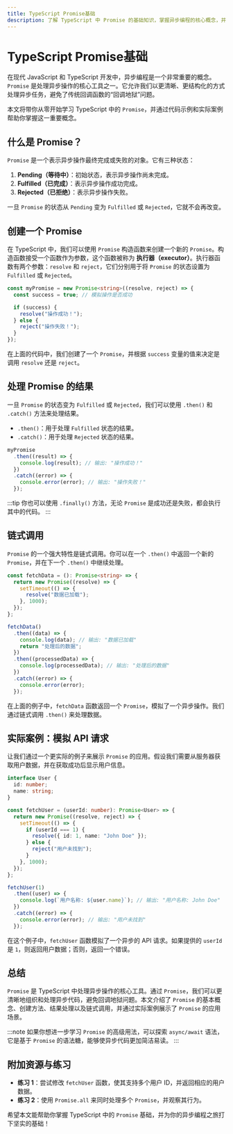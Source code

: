 ```yaml
---
title: TypeScript Promise基础
description: 了解 TypeScript 中 Promise 的基础知识，掌握异步编程的核心概念，并通过实际案例加深理解。
---
```


# TypeScript Promise基础

在现代 JavaScript 和 TypeScript 开发中，异步编程是一个非常重要的概念。`Promise` 是处理异步操作的核心工具之一。它允许我们以更清晰、更结构化的方式处理异步任务，避免了传统回调函数的“回调地狱”问题。

本文将带你从零开始学习 TypeScript 中的 `Promise`，并通过代码示例和实际案例帮助你掌握这一重要概念。

## 什么是 Promise？

`Promise` 是一个表示异步操作最终完成或失败的对象。它有三种状态：

1. **Pending（等待中）**：初始状态，表示异步操作尚未完成。
2. **Fulfilled（已完成）**：表示异步操作成功完成。
3. **Rejected（已拒绝）**：表示异步操作失败。

一旦 `Promise` 的状态从 `Pending` 变为 `Fulfilled` 或 `Rejected`，它就不会再改变。

## 创建一个 Promise

在 TypeScript 中，我们可以使用 `Promise` 构造函数来创建一个新的 `Promise`。构造函数接受一个函数作为参数，这个函数被称为 **执行器（executor）**。执行器函数有两个参数：`resolve` 和 `reject`，它们分别用于将 `Promise` 的状态设置为 `Fulfilled` 或 `Rejected`。

```typescript
const myPromise = new Promise<string>((resolve, reject) => {
  const success = true; // 模拟操作是否成功

  if (success) {
    resolve("操作成功！");
  } else {
    reject("操作失败！");
  }
});
```

在上面的代码中，我们创建了一个 `Promise`，并根据 `success` 变量的值来决定是调用 `resolve` 还是 `reject`。

## 处理 Promise 的结果

一旦 `Promise` 的状态变为 `Fulfilled` 或 `Rejected`，我们可以使用 `.then()` 和 `.catch()` 方法来处理结果。

- `.then()`：用于处理 `Fulfilled` 状态的结果。
- `.catch()`：用于处理 `Rejected` 状态的结果。

```typescript
myPromise
  .then((result) => {
    console.log(result); // 输出: "操作成功！"
  })
  .catch((error) => {
    console.error(error); // 输出: "操作失败！"
  });
```

:::tip
你也可以使用 `.finally()` 方法，无论 `Promise` 是成功还是失败，都会执行其中的代码。
:::

## 链式调用

`Promise` 的一个强大特性是链式调用。你可以在一个 `.then()` 中返回一个新的 `Promise`，并在下一个 `.then()` 中继续处理。

```typescript
const fetchData = (): Promise<string> => {
  return new Promise((resolve) => {
    setTimeout(() => {
      resolve("数据已加载");
    }, 1000);
  });
};

fetchData()
  .then((data) => {
    console.log(data); // 输出: "数据已加载"
    return "处理后的数据";
  })
  .then((processedData) => {
    console.log(processedData); // 输出: "处理后的数据"
  })
  .catch((error) => {
    console.error(error);
  });
```

在上面的例子中，`fetchData` 函数返回一个 `Promise`，模拟了一个异步操作。我们通过链式调用 `.then()` 来处理数据。

## 实际案例：模拟 API 请求

让我们通过一个更实际的例子来展示 `Promise` 的应用。假设我们需要从服务器获取用户数据，并在获取成功后显示用户信息。

```typescript
interface User {
  id: number;
  name: string;
}

const fetchUser = (userId: number): Promise<User> => {
  return new Promise((resolve, reject) => {
    setTimeout(() => {
      if (userId === 1) {
        resolve({ id: 1, name: "John Doe" });
      } else {
        reject("用户未找到");
      }
    }, 1000);
  });
};

fetchUser(1)
  .then((user) => {
    console.log(`用户名称: ${user.name}`); // 输出: "用户名称: John Doe"
  })
  .catch((error) => {
    console.error(error); // 输出: "用户未找到"
  });
```

在这个例子中，`fetchUser` 函数模拟了一个异步的 API 请求。如果提供的 `userId` 是 `1`，则返回用户数据；否则，返回一个错误。

## 总结

`Promise` 是 TypeScript 中处理异步操作的核心工具。通过 `Promise`，我们可以更清晰地组织和处理异步代码，避免回调地狱问题。本文介绍了 `Promise` 的基本概念、创建方法、结果处理以及链式调用，并通过实际案例展示了 `Promise` 的应用场景。

:::note
如果你想进一步学习 `Promise` 的高级用法，可以探索 `async/await` 语法，它是基于 `Promise` 的语法糖，能够使异步代码更加简洁易读。
:::

## 附加资源与练习

- **练习 1**：尝试修改 `fetchUser` 函数，使其支持多个用户 ID，并返回相应的用户数据。
- **练习 2**：使用 `Promise.all` 来同时处理多个 `Promise`，并观察其行为。

希望本文能帮助你掌握 TypeScript 中的 `Promise` 基础，并为你的异步编程之旅打下坚实的基础！
